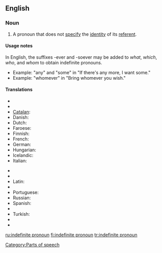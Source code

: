 ==English==

===Noun===
{{wikipedia}}
{{en-noun|sg=[[indefinite]] [[pronoun]]}}

# {{grammar|lang=en}} A pronoun that does not [[specify]] the [[identity]] of its [[referent]].

====Usage notes====
In English, the suffixes -ever and -soever may be added to ''what'', ''which'', ''who'', and ''whom'' to obtain indefinite pronouns.
* Example: "any" and "some" in "If there's any more, I want some."
* Example: "whomever" in "Bring whomever you wish."

====Translations====
{{trans-top|Pronoun not specifying the identity of its referent}}
* {{trreq|Arabic}}
* {{trreq|Bulgarian}}
* [[Catalan]]: {{t|ca|pronom indefinit|m}}
* Danish: {{t|da|ubestemt stedord|n}}
* Dutch: {{t|nl|onbepaald voornaamwoord|n}}
* Faroese: {{t-|fo|óbundið fornavn|n|xs=Faroese}}
* Finnish: {{t+|fi|indefiniittipronomini}}
* French: {{t|fr|pronom indéfini|m}}
* German: {{t|de|Indefinitpronomen|n}}
* Hungarian: {{t-|hu|határozatlan névmás}}
* Icelandic: {{t+|is|óákveðið fornafn|n}}
* Italian: {{t|it|pronome indefinito|m}}
{{trans-mid}}
* {{trreq|Japanese}}
* {{trreq|Korean}}
* Latin: {{t|la|pronomen indefinitum|n}}
* {{trreq|Persian}}
* Portuguese: {{t+|pt|pronome indefinido|n}}
* Russian: {{t|ru|неопределённое местоимение|n|tr=neopredeljónnoje mestoiménije|sc=Cyrl}}
* Spanish: {{t|es|pronombre indeterminado|m}}
* {{trreq|Thai}}
* Turkish: {{t|tr|belirsizlik zamiri}}
* {{trreq|Ukrainian}}
* {{trreq|Vietnamese}}
{{trans-bottom}}

[[Category:Parts of speech]]

[[ru:indefinite pronoun]]
[[fi:indefinite pronoun]]
[[tr:indefinite pronoun]]